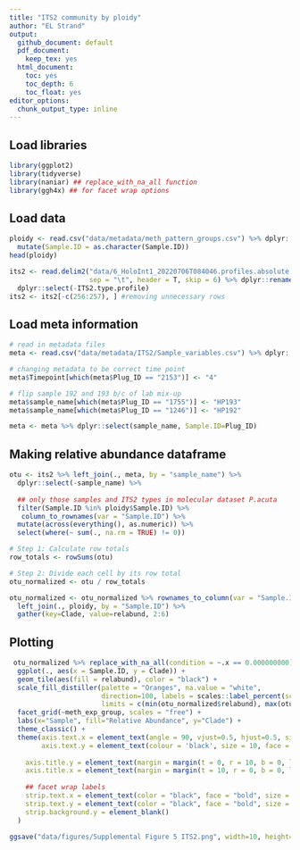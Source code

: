 ```yaml
---
title: "ITS2 community by ploidy"
author: "EL Strand"
output:
  github_document: default
  pdf_document:
    keep_tex: yes
  html_document:
    toc: yes
    toc_depth: 6
    toc_float: yes
editor_options: 
  chunk_output_type: inline
---
```


## Load libraries 

```r
library(ggplot2)
library(tidyverse)
library(naniar) ## replace_with_na_all function
library(ggh4x) ## for facet wrap options
```

## Load data 

```r
ploidy <- read.csv("data/metadata/meth_pattern_groups.csv") %>% dplyr::select(-X) %>%
  mutate(Sample.ID = as.character(Sample.ID)) 
head(ploidy)

its2 <- read.delim2("data/6_HoloInt1_20220706T084046.profiles.absolute.abund_and_meta.txt",
                    sep = "\t", header = T, skip = 6) %>% dplyr::rename(sample_name = X) %>% 
  dplyr::select(-ITS2.type.profile)
its2 <- its2[-c(256:257), ] #removing unnecessary rows
```

## Load meta information 

```r
# read in metadata files 
meta <- read.csv("data/metadata/ITS2/Sample_variables.csv") %>% dplyr::rename(sample_name = sample)

# changing metadata to be correct time point 
meta$Timepoint[which(meta$Plug_ID == "2153")] <- "4"

# flip sample 192 and 193 b/c of lab mix-up
meta$sample_name[which(meta$Plug_ID == "1755")] <- "HP193"
meta$sample_name[which(meta$Plug_ID == "1246")] <- "HP192"

meta <- meta %>% dplyr::select(sample_name, Sample.ID=Plug_ID)
```

## Making relative abundance dataframe 

```r
otu <- its2 %>% left_join(., meta, by = "sample_name") %>% 
  dplyr::select(-sample_name) %>%  
  
  ## only those samples and ITS2 types in molecular dataset P.acuta
  filter(Sample.ID %in% ploidy$Sample.ID) %>%
   column_to_rownames(var = "Sample.ID") %>%
  mutate(across(everything(), as.numeric)) %>%
  select(where(~ sum(., na.rm = TRUE) != 0)) 

# Step 1: Calculate row totals
row_totals <- rowSums(otu)

# Step 2: Divide each cell by its row total
otu_normalized <- otu / row_totals

otu_normalized <- otu_normalized %>% rownames_to_column(var = "Sample.ID") %>%
  left_join(., ploidy, by = "Sample.ID") %>%
  gather(key=Clade, value=relabund, 2:6)
```

## Plotting

```r
 otu_normalized %>% replace_with_na_all(condition = ~.x == 0.000000000) %>%
  ggplot(., aes(x = Sample.ID, y = Clade)) + 
  geom_tile(aes(fill = relabund), color = "black") +
  scale_fill_distiller(palette = "Oranges", na.value = "white", 
                       direction=100, labels = scales::label_percent(scale=100),
                       limits = c(min(otu_normalized$relabund), max(otu_normalized$relabund))) + 
  facet_grid(~meth_exp_group, scales = "free") +
  labs(x="Sample", fill="Relative Abundance", y="Clade") +
  theme_classic() +
  theme(axis.text.x = element_text(angle = 90, vjust=0.5, hjust=0.5, size=8, color='grey50'),
        axis.text.y = element_text(colour = 'black', size = 10, face = 'italic'),
        
    axis.title.y = element_text(margin = margin(t = 0, r = 10, b = 0, l = 0), size=12, face="bold"),
    axis.title.x = element_text(margin = margin(t = 10, r = 0, b = 0, l = 0), size=12, face="bold"),
    
    ## facet wrap labels
    strip.text.x = element_text(color = "black", face = "bold", size = 12),
    strip.text.y = element_text(color = "black", face = "bold", size = 12, angle=0),
    strip.background.y = element_blank() 
  )

ggsave("data/figures/Supplemental Figure 5 ITS2.png", width=10, height=4)
```






